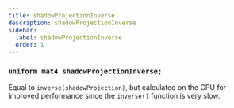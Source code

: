 ```yaml
---
title: shadowProjectionInverse
description: shadowProjectionInverse
sidebar:
  label: shadowProjectionInverse
  order: 1
---
```


### `uniform mat4 shadowProjectionInverse;`

Equal to `inverse(shadowProjection)`, but calculated on the CPU for improved performance since the `inverse()` function is very slow.